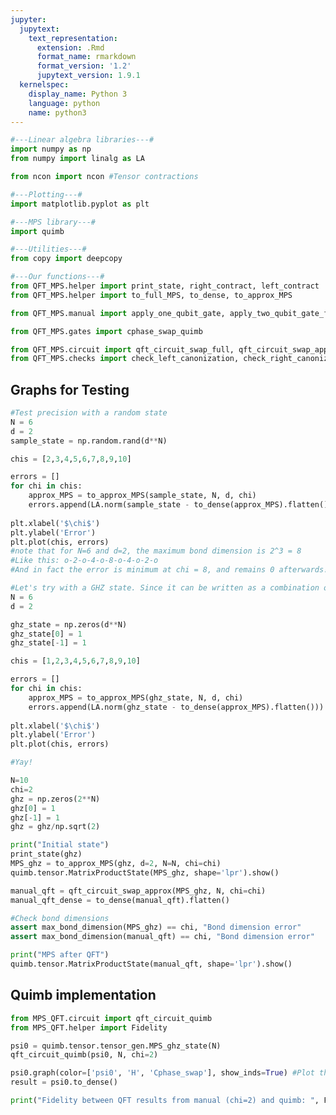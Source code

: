 ```yaml
---
jupyter:
  jupytext:
    text_representation:
      extension: .Rmd
      format_name: rmarkdown
      format_version: '1.2'
      jupytext_version: 1.9.1
  kernelspec:
    display_name: Python 3
    language: python
    name: python3
---
```


```python
#---Linear algebra libraries---#
import numpy as np
from numpy import linalg as LA

from ncon import ncon #Tensor contractions

#---Plotting---#
import matplotlib.pyplot as plt

#---MPS library---#
import quimb

#---Utilities---#
from copy import deepcopy

#---Our functions---#
from QFT_MPS.helper import print_state, right_contract, left_contract
from QFT_MPS.helper import to_full_MPS, to_dense, to_approx_MPS

from QFT_MPS.manual import apply_one_qubit_gate, apply_two_qubit_gate_full, apply_two_qubit_gate, max_bond_dimension, left_canonize, right_canonize

from QFT_MPS.gates import cphase_swap_quimb

from QFT_MPS.circuit import qft_circuit_swap_full, qft_circuit_swap_approx
from QFT_MPS.checks import check_left_canonization, check_right_canonization
```

## Graphs for Testing

```python
#Test precision with a random state
N = 6
d = 2
sample_state = np.random.rand(d**N)

chis = [2,3,4,5,6,7,8,9,10] 

errors = []
for chi in chis:
    approx_MPS = to_approx_MPS(sample_state, N, d, chi)
    errors.append(LA.norm(sample_state - to_dense(approx_MPS).flatten()))
    
plt.xlabel('$\chi$')
plt.ylabel('Error')
plt.plot(chis, errors)
#note that for N=6 and d=2, the maximum bond dimension is 2^3 = 8
#Like this: o-2-o-4-o-8-o-4-o-2-o
#And in fact the error is minimum at chi = 8, and remains 0 afterwards!
```

```python
#Let's try with a GHZ state. Since it can be written as a combination of only 2 separable states, we expect a chi=2 to suffice
N = 6
d = 2

ghz_state = np.zeros(d**N)
ghz_state[0] = 1
ghz_state[-1] = 1

chis = [1,2,3,4,5,6,7,8,9,10] 

errors = []
for chi in chis:
    approx_MPS = to_approx_MPS(ghz_state, N, d, chi)
    errors.append(LA.norm(ghz_state - to_dense(approx_MPS).flatten()))
    
plt.xlabel('$\chi$')
plt.ylabel('Error')
plt.plot(chis, errors)

#Yay!
```

```python
N=10
chi=2
ghz = np.zeros(2**N)
ghz[0] = 1
ghz[-1] = 1
ghz = ghz/np.sqrt(2)

print("Initial state")
print_state(ghz)
MPS_ghz = to_approx_MPS(ghz, d=2, N=N, chi=chi)
quimb.tensor.MatrixProductState(MPS_ghz, shape='lpr').show()

manual_qft = qft_circuit_swap_approx(MPS_ghz, N, chi=chi)
manual_qft_dense = to_dense(manual_qft).flatten()

#Check bond dimensions
assert max_bond_dimension(MPS_ghz) == chi, "Bond dimension error"
assert max_bond_dimension(manual_qft) == chi, "Bond dimension error"

print("MPS after QFT")
quimb.tensor.MatrixProductState(manual_qft, shape='lpr').show()
```

## Quimb implementation

```python
from MPS_QFT.circuit import qft_circuit_quimb
from MPS_QFT.helper import Fidelity

psi0 = quimb.tensor.tensor_gen.MPS_ghz_state(N)
qft_circuit_quimb(psi0, N, chi=2)

psi0.graph(color=['psi0', 'H', 'Cphase_swap'], show_inds=True) #Plot the network
result = psi0.to_dense()

print("Fidelity between QFT results from manual (chi=2) and quimb: ", Fidelity(manual_qft_dense, result))
```
